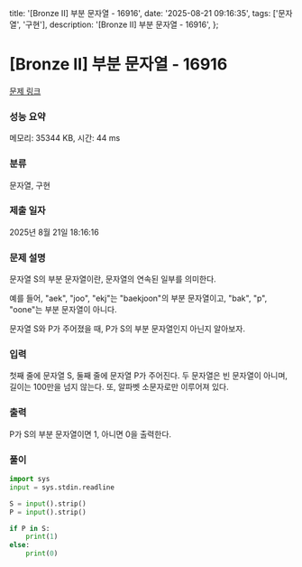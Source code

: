  title: '[Bronze II] 부분 문자열 - 16916',
  date: '2025-08-21 09:16:35',
  tags: ['문자열', '구현'],
  description: '[Bronze II] 부분 문자열 - 16916',
};

# [Bronze II] 부분 문자열 - 16916 

[문제 링크](https://www.acmicpc.net/problem/16916) 

### 성능 요약

메모리: 35344 KB, 시간: 44 ms

### 분류

문자열, 구현

### 제출 일자

2025년 8월 21일 18:16:16

### 문제 설명

문자열 S의 부분 문자열이란, 문자열의 연속된 일부를 의미한다.

예를 들어, "aek", "joo", "ekj"는 "baekjoon"의 부분 문자열이고, "bak", "p", "oone"는 부분 문자열이 아니다.

문자열 S와 P가 주어졌을 때, P가 S의 부분 문자열인지 아닌지 알아보자.

### 입력 

 첫째 줄에 문자열 S, 둘째 줄에 문자열 P가 주어진다. 두 문자열은 빈 문자열이 아니며, 길이는 100만을 넘지 않는다. 또, 알파벳 소문자로만 이루어져 있다.

### 출력 

 P가 S의 부분 문자열이면 1, 아니면 0을 출력한다.

### 풀이
```python
import sys
input = sys.stdin.readline

S = input().strip()
P = input().strip()

if P in S:
    print(1)
else:
    print(0)
```